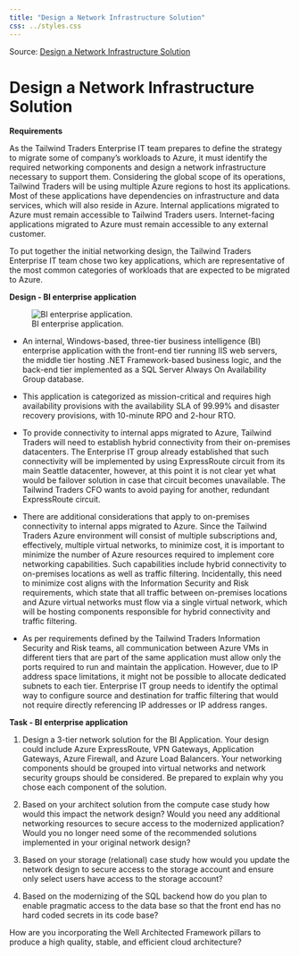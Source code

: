 ```yaml
---
title: "Design a Network Infrastructure Solution"
css: ../styles.css
---
```


Source: [Design a Network Infrastructure Solution](https://microsoftlearning.github.io/AZ-305-DesigningMicrosoftAzureInfrastructureSolutions/Instructions/CaseStudy/09-Networkingoption2.html)

# Design a Network Infrastructure Solution

**Requirements**

As the Tailwind Traders Enterprise IT team prepares to define the strategy to migrate some of company’s workloads to Azure, it must identify the required networking components and design a network infrastructure necessary to support them. Considering the global scope of its operations, Tailwind Traders will be using multiple Azure regions to host its applications. Most of these applications have dependencies on infrastructure and data services, which will also reside in Azure. Internal applications migrated to Azure must remain accessible to Tailwind Traders users. Internet-facing applications migrated to Azure must remain accessible to any external customer.

To put together the initial networking design, the Tailwind Traders Enterprise IT team chose two key applications, which are representative of the most common categories of workloads that are expected to be migrated to Azure.

**Design - BI enterprise application**

![BI enterprise application.](../images/bi-enterprise-application.png)

- An internal, Windows-based, three-tier business intelligence (BI) enterprise application with the front-end tier running IIS web servers, the middle tier hosting .NET Framework-based business logic, and the back-end tier implemented as a SQL Server Always On Availability Group database.

- This application is categorized as mission-critical and requires high availability provisions with the availability SLA of 99.99% and disaster recovery provisions, with 10-minute RPO and 2-hour RTO.

- To provide connectivity to internal apps migrated to Azure, Tailwind Traders will need to establish hybrid connectivity from their on-premises datacenters. The Enterprise IT group already established that such connectivity will be implemented by using ExpressRoute circuit from its main Seattle datacenter, however, at this point it is not clear yet what would be failover solution in case that circuit becomes unavailable. The Tailwind Traders CFO wants to avoid paying for another, redundant ExpressRoute circuit.

- There are additional considerations that apply to on-premises connectivity to internal apps migrated to Azure. Since the Tailwind Traders Azure environment will consist of multiple subscriptions and, effectively, multiple virtual networks, to minimize cost, it is important to minimize the number of Azure resources required to implement core networking capabilities. Such capabilities include hybrid connectivity to on-premises locations as well as traffic filtering. Incidentally, this need to minimize cost aligns with the Information Security and Risk requirements, which state that all traffic between on-premises locations and Azure virtual networks must flow via a single virtual network, which will be hosting components responsible for hybrid connectivity and traffic filtering.

- As per requirements defined by the Tailwind Traders Information Security and Risk teams, all communication between Azure VMs in different tiers that are part of the same application must allow only the ports required to run and maintain the application. However, due to IP address space limitations, it might not be possible to allocate dedicated subnets to each tier. Enterprise IT group needs to identify the optimal way to configure source and destination for traffic filtering that would not require directly referencing IP addresses or IP address ranges.

**Task - BI enterprise application**

1. Design a 3-tier network solution for the BI Application. Your design could include Azure ExpressRoute, VPN Gateways, Application Gateways, Azure Firewall, and Azure Load Balancers. Your networking components should be grouped into virtual networks and network security groups should be considered. Be prepared to explain why you chose each component of the solution.

2. Based on your architect solution from the compute case study how would this impact the network design? Would you need any additional networking resources to secure access to the modernized application? Would you no longer need some of the recommended solutions implemented in your original network design?

3. Based on your storage (relational) case study how would you update the network design to secure access to the storage account and ensure only select users have access to the storage account?

4. Based on the modernizing of the SQL backend how do you plan to enable pragmatic access to the data base so that the front end has no hard coded secrets in its code base?

How are you incorporating the Well Architected Framework pillars to produce a high quality, stable, and efficient cloud architecture?
